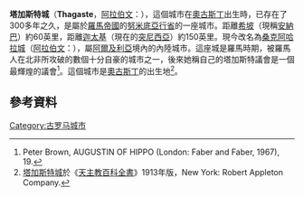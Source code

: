 '''塔加斯特城'''（'''Thagaste'''，[[阿拉伯文|阿拉伯文]]：'''{{rtl-lang|ar|تجست}}'''），這個城市在[[奧古斯丁|奧古斯丁]]出生時，已存在了300多年之久，是屬於[[羅馬帝國|羅馬帝國]]的[[努米底亞行省|努米底亞行省]]的一座城市。距離[[希坡|希坡]]（現稱[[安納巴|安納巴]]）約60英里，距離[[迦太基|迦太基]]（現在的[[突尼西亞|突尼西亞]]）約150英里。現今改名為[[蘇格艾赫拉斯|桑克阿哈拉城]]（[[阿拉伯文|阿拉伯文]]：{{rtl-lang|ar|سوق أخرس}}），屬[[阿爾及利亞|阿爾及利亞]]境內的內陸城市。這座城是羅馬時期，被羅馬人在北非所攻破的數個十分自豪的城市之一，後來她稱自己的塔加斯特議會是一個最輝煌的議會<ref>Peter Brown, AUGUSTIN OF HIPPO (London: Faber and Faber, 1967), 19.</ref>。這個城市是[[奧古斯丁|奧古斯丁]]的出生地<ref>[[:wikisource:en:Catholic_Encyclopedia_(1913)/Thagaste|塔加斯特城]]於《[[天主教百科全書|天主教百科全書]]》1913年版，New York: Robert Appleton Company.</ref>。

== 參考資料 ==
<references/>

{{Africa-geo-stub}}

[[Category:古罗马城市|Category:古罗马城市]]